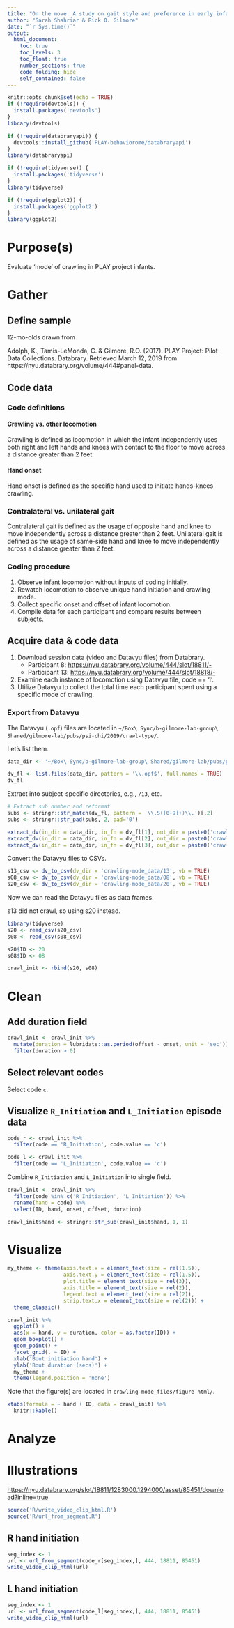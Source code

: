 ```yaml
---
title: "On the move: A study on gait style and preference in early infancy"
author: "Sarah Shahriar & Rick O. Gilmore"
date: "`r Sys.time()`"
output: 
  html_document:
    toc: true
    toc_levels: 3
    toc_float: true
    number_sections: true
    code_folding: hide
    self_contained: false
---
```


```r
knitr::opts_chunk$set(echo = TRUE)
if (!require(devtools)) {
  install.packages('devtools')
}
library(devtools)

if (!require(databraryapi)) {
  devtools::install_github('PLAY-behaviorome/databraryapi')
}
library(databraryapi)

if (!require(tidyverse)) {
  install.packages('tidyverse')
}
library(tidyverse)

if (!require(ggplot2)) {
  install.packages('ggplot2')
}
library(ggplot2)
```

# Purpose(s)

Evaluate 'mode' of crawling in PLAY project infants.

# Gather

## Define sample

12-mo-olds drawn from 

Adolph, K., Tamis-LeMonda, C. & Gilmore, R.O. (2017). PLAY Project: Pilot Data Collections. Databrary. Retrieved March 12, 2019 from https://nyu.databrary.org/volume/444#panel-data.

## Code data

### Code definitions

#### Crawling vs. other locomotion

Crawling is defined as locomotion in which the infant independently uses both right and left hands and knees with contact to the floor to move across a distance greater than 2 feet.

#### Hand onset

Hand onset is defined as the specific hand used to initiate hands-knees crawling.

### Contralateral vs. unilateral gait
Contralateral gait is defined as the usage of opposite hand and knee to move independently across a distance greater than 2 feet. Unilateral gait is defined as the usage of same-side hand and knee to move independently across a distance greater than 2 feet. 

### Coding procedure

1. Observe infant locomotion without inputs of coding initially.
2. Rewatch locomotion to observe unique hand initiation and crawling mode.
3. Collect specific onset and offset of infant locomotion.
4. Compile data for each participant and compare results between subjects.

## Acquire data & code data

1. Download session data (video and Datavyu files) from Databrary.
    - Participant 8: <https://nyu.databrary.org/volume/444/slot/18811/->
    - Participant 13: <https://nyu.databrary.org/volume/444/slot/18818/->
2. Examine each instance of locomotion using Datavyu file, code == 'l'.
3. Utilize Datavyu to collect the total time each participant spent using a specific mode of crawling.

### Export from Datavyu

The Datavyu (`.opf`) files are located in `~/Box\ Sync/b-gilmore-lab-group\ Shared/gilmore-lab/pubs/psi-chi/2019/crawl-type/`.

Let's list them.

```r
data_dir <- '~/Box\ Sync/b-gilmore-lab-group\ Shared/gilmore-lab/pubs/psi-chi/2019/crawl-type/'

dv_fl <- list.files(data_dir, pattern = '\\.opf$', full.names = TRUE)
dv_fl
```

Extract into subject-specific directories, e.g., `/13`, etc.

```r
# Extract sub number and reformat
subs <- stringr::str_match(dv_fl, pattern = '\\.S([0-9]+)\\.')[,2]
subs <- stringr::str_pad(subs, 2, pad='0')

extract_dv(in_dir = data_dir, in_fn = dv_fl[1], out_dir = paste0('crawling-mode_data/', subs[1]))
extract_dv(in_dir = data_dir, in_fn = dv_fl[2], out_dir = paste0('crawling-mode_data/', subs[2]))
extract_dv(in_dir = data_dir, in_fn = dv_fl[3], out_dir = paste0('crawling-mode_data/', subs[3]))
```

Convert the Datavyu files to CSVs.

```r
s13_csv <- dv_to_csv(dv_dir = 'crawling-mode_data/13', vb = TRUE)
s08_csv <- dv_to_csv(dv_dir = 'crawling-mode_data/08', vb = TRUE)
s20_csv <- dv_to_csv(dv_dir = 'crawling-mode_data/20', vb = TRUE)
```

Now we can read the Datavyu files as data frames.

s13 did not crawl, so using s20 instead.

```r
library(tidyverse)
s20 <- read_csv(s20_csv)
s08 <- read_csv(s08_csv)

s20$ID <- 20
s08$ID <- 08

crawl_init <- rbind(s20, s08)
```

# Clean

## Add duration field

```r
crawl_init <- crawl_init %>%
  mutate(duration = lubridate::as.period(offset - onset, unit = 'sec')) %>%
  filter(duration > 0)
```

## Select relevant codes

Select code `c`.

## Visualize `R_Initiation` and `L_Initiation` episode data

```r
code_r <- crawl_init %>% 
  filter(code == 'R_Initiation', code.value == 'c')
```

```r
code_l <- crawl_init %>% 
  filter(code == 'L_Initiation', code.value == 'c')
```

Combine `R_Initiation` and `L_Initiation` into single field.

```r
crawl_init <- crawl_init %>% 
  filter(code %in% c('R_Initiation', 'L_Initiation')) %>%
  rename(hand = code) %>%
  select(ID, hand, onset, offset, duration)

crawl_init$hand <- stringr::str_sub(crawl_init$hand, 1, 1)
```

# Visualize

```r
my_theme <- theme(axis.text.x = element_text(size = rel(1.5)),
                  axis.text.y = element_text(size = rel(1.5)),
                  plot.title = element_text(size = rel(3)),
                  axis.title = element_text(size = rel(2)),
                  legend.text = element_text(size = rel(2)),
                  strip.text.x = element_text(size = rel(2))) +
  theme_classic()
```

```r
crawl_init %>% 
  ggplot() +
  aes(x = hand, y = duration, color = as.factor(ID)) +
  geom_boxplot() +
  geom_point() +
  facet_grid(. ~ ID) +
  xlab('Bout initiation hand') +
  ylab('Bout duration (secs)') +
  my_theme +
  theme(legend.position = 'none')
```

Note that the figure(s) are located in `crawling-mode_files/figure-html/`.

```r
xtabs(formula = ~ hand + ID, data = crawl_init) %>%
  knitr::kable()
```

# Analyze

# Illustrations

<https://nyu.databrary.org/slot/18811/1283000,1294000/asset/85451/download?inline=true>

```r
source('R/write_video_clip_html.R')
source('R/url_from_segment.R')
```

## R hand initiation

```r
seg_index <- 1
url <- url_from_segment(code_r[seg_index,], 444, 18811, 85451)
write_video_clip_html(url)
```

## L hand initiation

```r
seg_index <- 1
url <- url_from_segment(code_l[seg_index,], 444, 18811, 85451)
write_video_clip_html(url)
```

